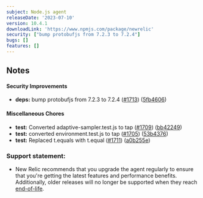 ```yaml
---
subject: Node.js agent
releaseDate: '2023-07-10'
version: 10.4.1
downloadLink: 'https://www.npmjs.com/package/newrelic'
security: ["bump protobufjs from 7.2.3 to 7.2.4"]
bugs: []
features: []
---
```


## Notes

#### Security Improvements

* **deps:** bump protobufjs from 7.2.3 to 7.2.4 ([#1713](https://github.com/newrelic/node-newrelic/pull/1713)) ([5fb4606](https://github.com/newrelic/node-newrelic/commit/5fb4606f04f1317bbb5fa1807d149233bb0b84fd))

#### Miscellaneous Chores

* **test:** Converted adaptive-sampler.test.js to tap ([#1709](https://github.com/newrelic/node-newrelic/pull/1709)) ([bb42249](https://github.com/newrelic/node-newrelic/commit/bb4224926dd0576d57dd233596c12088de099183))
* **test:** converted environment.test.js to tap ([#1705](https://github.com/newrelic/node-newrelic/pull/1705)) ([53b4376](https://github.com/newrelic/node-newrelic/commit/53b4376863f88b9aaa5e778dcce71cba2fe0ee20))
* **test:** Replaced t.equals with t.equal ([#1711](https://github.com/newrelic/node-newrelic/pull/1711)) ([a0b255e](https://github.com/newrelic/node-newrelic/commit/a0b255e74ded6c9342a5411446a635b38df9f805))


### Support statement:

* New Relic recommends that you upgrade the agent regularly to ensure that you're getting the latest features and performance benefits. Additionally, older releases will no longer be supported when they reach [end-of-life](/docs/using-new-relic/cross-product-functions/install-configure/notification-changes-new-relic-saas-features-distributed-software).